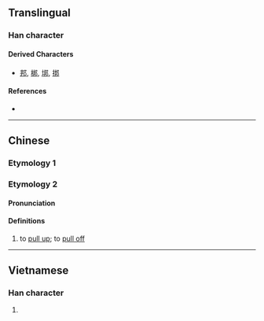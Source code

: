 {{character info/new}}
==Translingual==

===Han character===
{{Han char|rn=64|rad=手|as=07|sn=10|four=|canj=QQJL|ids=⿰扌邦}}

====Derived Characters====
* [[邦]],	[[梆]],	[[垹]],	[[挷]]

====References====
* {{Han ref|kx=0431.380|dkj=12103|dj=0781.090|hdz=31865.020|uh=6337|ud=25399}}

----

==Chinese==
===Etymology 1===
{{zh-see|搒|v}}
===Etymology 2===
{{zh-forms}}
{{rfe|zh}}<!--https://www.ixueshu.com/document/e71503e08b060ba7318947a18e7f9386.html-->
====Pronunciation====
{{zh-pron
|h=pfs=pâng
|cat=v
}}
{{rfp|hak|四bang24海bang53大bang33平bang11安bang11南bang24}}
====Definitions====
{{zh-hanzi}}

# {{lb|zh|Hakka}} to [[pull up]]; to [[pull off]]

----

==Vietnamese==

===Han character===
{{vi-hantu|văng|rs=手07}}

# {{rfdef|vi|sort=手07}}